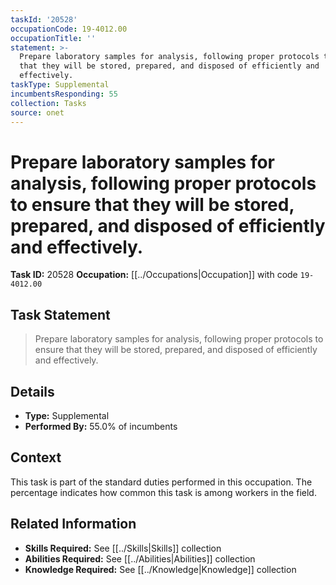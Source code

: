 ```yaml
---
taskId: '20528'
occupationCode: 19-4012.00
occupationTitle: ''
statement: >-
  Prepare laboratory samples for analysis, following proper protocols to ensure
  that they will be stored, prepared, and disposed of efficiently and
  effectively.
taskType: Supplemental
incumbentsResponding: 55
collection: Tasks
source: onet
---
```

# Prepare laboratory samples for analysis, following proper protocols to ensure that they will be stored, prepared, and disposed of efficiently and effectively.

**Task ID:** 20528
**Occupation:** [[../Occupations|Occupation]] with code `19-4012.00`

## Task Statement

> Prepare laboratory samples for analysis, following proper protocols to ensure that they will be stored, prepared, and disposed of efficiently and effectively.

## Details

- **Type:** Supplemental
- **Performed By:** 55.0% of incumbents

## Context

This task is part of the standard duties performed in this occupation. The percentage indicates how common this task is among workers in the field.

## Related Information

- **Skills Required:** See [[../Skills|Skills]] collection
- **Abilities Required:** See [[../Abilities|Abilities]] collection
- **Knowledge Required:** See [[../Knowledge|Knowledge]] collection
